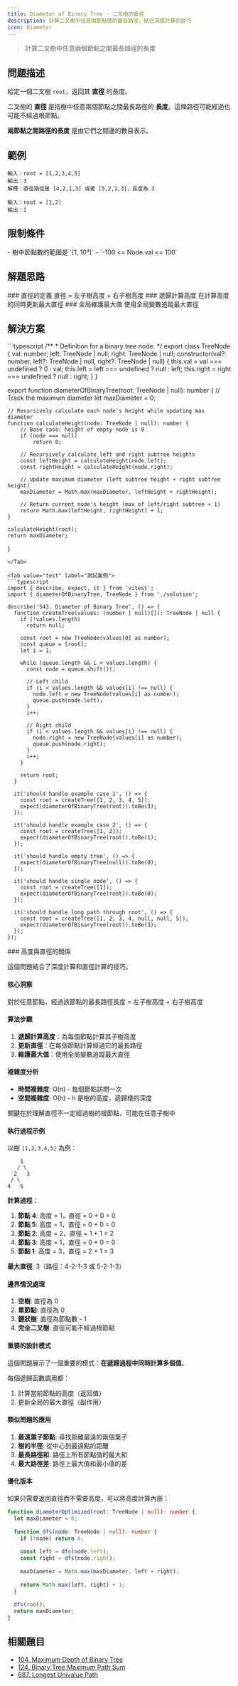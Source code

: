 ```yaml
---
title: Diameter of Binary Tree - 二叉樹的直徑
description: 計算二叉樹中任意兩節點間的最長路徑，結合深度計算的技巧
icon: Diameter
---
```



> 計算二叉樹中任意兩個節點之間最長路徑的長度

## 問題描述

給定一個二叉樹 `root`，返回其 **直徑** 的長度。

二叉樹的 **直徑** 是指樹中任意兩個節點之間最長路徑的 **長度**。這條路徑可能經過也可能不經過根節點。

**兩節點之間路徑的長度** 是由它們之間邊的數目表示。

## 範例

```
輸入：root = [1,2,3,4,5]
輸出：3
解釋：直徑路徑是 [4,2,1,3] 或者 [5,2,1,3]，長度為 3

輸入：root = [1,2]
輸出：1
```

## 限制條件

<Callout type="info">
- 樹中節點數的範圍是 `[1, 10⁴]`
- `-100 <= Node.val <= 100`
</Callout>

## 解題思路

<Steps>

<Step>
### 直徑的定義
直徑 = 左子樹高度 + 右子樹高度
</Step>

<Step>
### 遞歸計算高度
在計算高度的同時更新最大直徑
</Step>

<Step>
### 全局維護最大值
使用全局變數追蹤最大直徑
</Step>

</Steps>

## 解決方案

<Tabs>
<Tab value="solution" label="TypeScript 解答">
```typescript
/**
 * Definition for a binary tree node.
 */
export class TreeNode {
    val: number;
    left: TreeNode | null;
    right: TreeNode | null;
    constructor(val?: number, left?: TreeNode | null, right?: TreeNode | null) {
        this.val = val === undefined ? 0 : val;
        this.left = left === undefined ? null : left;
        this.right = right === undefined ? null : right;
    }
}

export function diameterOfBinaryTree(root: TreeNode | null): number {
    // Track the maximum diameter
    let maxDiameter = 0;

    // Recursively calculate each node's height while updating max diameter
    function calculateHeight(node: TreeNode | null): number {
        // Base case: height of empty node is 0
        if (node === null)
            return 0;

        // Recursively calculate left and right subtree heights
        const leftHeight = calculateHeight(node.left);
        const rightHeight = calculateHeight(node.right);

        // Update maximum diameter (left subtree height + right subtree height)
        maxDiameter = Math.max(maxDiameter, leftHeight + rightHeight);

        // Return current node's height (max of left/right subtree + 1)
        return Math.max(leftHeight, rightHeight) + 1;
    }

    calculateHeight(root);
    return maxDiameter;
}
```
</Tab>

<Tab value="test" label="測試案例">
```typescript
import { describe, expect, it } from 'vitest';
import { diameterOfBinaryTree, TreeNode } from './solution';

describe('543. Diameter of Binary Tree', () => {
  function createTree(values: (number | null)[]): TreeNode | null {
    if (!values.length)
      return null;

    const root = new TreeNode(values[0] as number);
    const queue = [root];
    let i = 1;

    while (queue.length && i < values.length) {
      const node = queue.shift()!;

      // Left child
      if (i < values.length && values[i] !== null) {
        node.left = new TreeNode(values[i] as number);
        queue.push(node.left);
      }
      i++;

      // Right child
      if (i < values.length && values[i] !== null) {
        node.right = new TreeNode(values[i] as number);
        queue.push(node.right);
      }
      i++;
    }

    return root;
  }

  it('should handle example case 1', () => {
    const root = createTree([1, 2, 3, 4, 5]);
    expect(diameterOfBinaryTree(root)).toBe(3);
  });

  it('should handle example case 2', () => {
    const root = createTree([1, 2]);
    expect(diameterOfBinaryTree(root)).toBe(1);
  });

  it('should handle empty tree', () => {
    expect(diameterOfBinaryTree(null)).toBe(0);
  });

  it('should handle single node', () => {
    const root = createTree([1]);
    expect(diameterOfBinaryTree(root)).toBe(0);
  });

  it('should handle long path through root', () => {
    const root = createTree([1, 2, 3, 4, null, null, 5]);
    expect(diameterOfBinaryTree(root)).toBe(3);
  });
});
```
</Tab>

<Tab value="explanation" label="演算法解析">
### 高度與直徑的關係

這個問題結合了深度計算和直徑計算的技巧。

#### 核心洞察

對於任意節點，經過該節點的最長路徑長度 = 左子樹高度 + 右子樹高度

#### 算法步驟

1. **遞歸計算高度**：為每個節點計算其子樹高度
2. **更新直徑**：在每個節點計算經過它的最長路徑
3. **維護最大值**：使用全局變數追蹤最大直徑

#### 複雜度分析
- **時間複雜度**: O(n) - 每個節點訪問一次
- **空間複雜度**: O(h) - h 是樹的高度，遞歸棧的深度

<Callout type="tip">
關鍵在於理解直徑不一定經過樹的根節點，可能在任意子樹中
</Callout>

#### 執行過程示例

以樹 `[1,2,3,4,5]` 為例：

```
    1
   / \
  2   3
 / \
4   5
```

**計算過程**：

1. **節點 4**: 高度 = 1，直徑 = 0 + 0 = 0
2. **節點 5**: 高度 = 1，直徑 = 0 + 0 = 0  
3. **節點 2**: 高度 = 2，直徑 = 1 + 1 = 2
4. **節點 3**: 高度 = 1，直徑 = 0 + 0 = 0
5. **節點 1**: 高度 = 3，直徑 = 2 + 1 = 3

**最大直徑**: 3（路徑：4-2-1-3 或 5-2-1-3）

#### 邊界情況處理

1. **空樹**: 直徑為 0
2. **單節點**: 直徑為 0
3. **鏈狀樹**: 直徑為節點數 - 1
4. **完全二叉樹**: 直徑可能不經過根節點

#### 重要的設計模式

這個問題展示了一個重要的模式：**在遞歸過程中同時計算多個值**。

每個遞歸函數調用都：
1. 計算當前節點的高度（返回值）
2. 更新全局的最大直徑（副作用）

#### 類似問題的應用

1. **最遠葉子節點**: 尋找距離最遠的兩個葉子
2. **樹的半徑**: 從中心到最遠點的距離
3. **最長路徑和**: 路徑上所有節點值的最大和
4. **最大路徑差**: 路徑上最大值和最小值的差

#### 優化版本

如果只需要返回直徑而不需要高度，可以將高度計算內嵌：

```typescript
function diameterOptimized(root: TreeNode | null): number {
  let maxDiameter = 0;
  
  function dfs(node: TreeNode | null): number {
    if (!node) return 0;
    
    const left = dfs(node.left);
    const right = dfs(node.right);
    
    maxDiameter = Math.max(maxDiameter, left + right);
    
    return Math.max(left, right) + 1;
  }
  
  dfs(root);
  return maxDiameter;
}
```
</Tab>
</Tabs>

## 相關題目

- [104. Maximum Depth of Binary Tree](https://leetcode.com/problems/maximum-depth-of-binary-tree/)
- [124. Binary Tree Maximum Path Sum](https://leetcode.com/problems/binary-tree-maximum-path-sum/)
- [687. Longest Univalue Path](https://leetcode.com/problems/longest-univalue-path/)